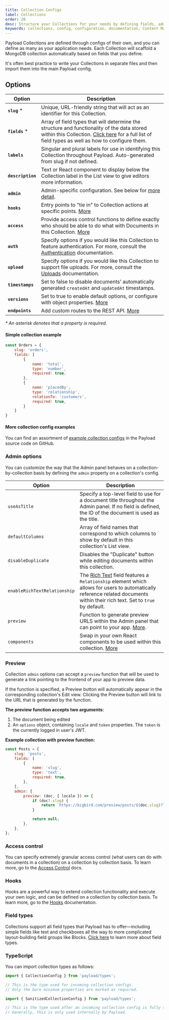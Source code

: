 ```yaml
---
title: Collection Configs
label: Collections
order: 20
desc: Structure your Collections for your needs by defining fields, adding slugs and labels, establishing access control, tying in hooks, setting timestamps and more.
keywords: collections, config, configuration, documentation, Content Management System, cms, headless, javascript, node, react, express
---
```


Payload Collections are defined through configs of their own, and you can define as many as your application needs. Each Collection will scaffold a MongoDB collection automatically based on fields that you define.

It's often best practice to write your Collections in separate files and then import them into the main Payload config.

## Options

| Option           | Description  |
| ---------------- | -------------|
| **`slug`** *     | Unique, URL-friendly string that will act as an identifier for this Collection. |
| **`fields`** *   | Array of field types that will determine the structure and functionality of the data stored within this Collection. [Click here](/docs/fields/overview) for a full list of field types as well as how to configure them. |
| **`labels`**     | Singular and plural labels for use in identifying this Collection throughout Payload. Auto-generated from slug if not defined. |
| **`description`**| Text or React component to display below the Collection label in the List view to give editors more information. |
| **`admin`**      | Admin-specific configuration. See below for [more detail](#admin-options). |
| **`hooks`**      | Entry points to "tie in" to Collection actions at specific points. [More](/docs/hooks/overview#collection-hooks) |
| **`access`**     | Provide access control functions to define exactly who should be able to do what with Documents in this Collection. [More](/docs/access-control/overview/#collections) |
| **`auth`**       | Specify options if you would like this Collection to feature authentication. For more, consult the [Authentication](/docs/authentication/config) documentation. |
| **`upload`**     | Specify options if you would like this Collection to support file uploads. For more, consult the [Uploads](/docs/upload/overview) documentation. |
| **`timestamps`** | Set to false to disable documents' automatically generated `createdAt` and `updatedAt` timestamps. |
| **`versions`**   | Set to true to enable default options, or configure with object properties. [More](/docs/versions/overview#collection-config)|
| **`endpoints`**  | Add custom routes to the REST API. [More](/docs/rest-api/overview#custom-endpoints) |

*\* An asterisk denotes that a property is required.*

#### Simple collection example

```js
const Orders = {
	slug: 'orders',
	fields: [
		{
			name: 'total',
			type: 'number',
			required: true,
		},
		{
			name: 'placedBy',
			type: 'relationship',
			relationTo: 'customers',
			required: true,
		}
	]
}
```

#### More collection config examples

You can find an assortment of [example collection configs](https://github.com/payloadcms/payload/blob/master/demo/collections) in the Payload source code on GitHub.

### Admin options

You can customize the way that the Admin panel behaves on a collection-by-collection basis by defining the `admin` property on a collection's config.

| Option                       | Description  |
| ---------------------------- | -------------|
| `useAsTitle`                 | Specify a top-level field to use for a document title throughout the Admin panel. If no field is defined, the ID of the document is used as the title. |
| `defaultColumns`             | Array of field names that correspond to which columns to show by default in this collection's List view. |
| `disableDuplicate `          | Disables the "Duplicate" button while editing documents within this collection. |
| `enableRichTextRelationship` | The [Rich Text](/docs/fields/rich-text) field features a `Relationship` element which allows for users to automatically reference related documents within their rich text. Set to `true` by default. |
| `preview`                    | Function to generate preview URLS within the Admin panel that can point to your app. [More](#preview). |
| `components`                 | Swap in your own React components to be used within this collection. [More](/docs/admin/components#collections) |

### Preview

Collection `admin` options can accept a `preview` function that will be used to generate a link pointing to the frontend of your app to preview data.

If the function is specified, a Preview button will automatically appear in the corresponding collection's Edit view. Clicking the Preview button will link to the URL that is generated by the function.

**The preview function accepts two arguments:**

1. The document being edited
1. An `options` object, containing `locale` and `token` properties. The `token` is the currently logged in user's JWT.

**Example collection with preview function:**

```js
const Posts = {
	slug: 'posts',
	fields: [
		{
			name: 'slug',
			type: 'text',
			required: true,
		},
	],
	admin: {
		preview: (doc, { locale }) => {
			if (doc?.slug) {
				return `https://bigbird.com/preview/posts/${doc.slug}?locale=${locale}`;
			}

			return null;
		},
	},
};
```

### Access control

You can specify extremely granular access control (what users can do with documents in a collection) on a collection by collection basis. To learn more, go to the [Access Control](/docs/access-control/overview) docs.

### Hooks

Hooks are a powerful way to extend collection functionality and execute your own logic, and can be defined on a collection by collection basis. To learn more, go to the [Hooks](/docs/hooks/overview) documentation.

### Field types

Collections support all field types that Payload has to offer—including simple fields like text and checkboxes all the way to more complicated layout-building field groups like Blocks. [Click here](/docs/fields/overview) to learn more about field types.

### TypeScript

You can import collection types as follows:

```js
import { CollectionConfig } from 'payload/types';

// This is the type used for incoming collection configs.
// Only the bare minimum properties are marked as required.
```

```js
import { SanitizedCollectionConfig } from 'payload/types';

// This is the type used after an incoming collection config is fully sanitized.
// Generally, this is only used internally by Payload.
```
